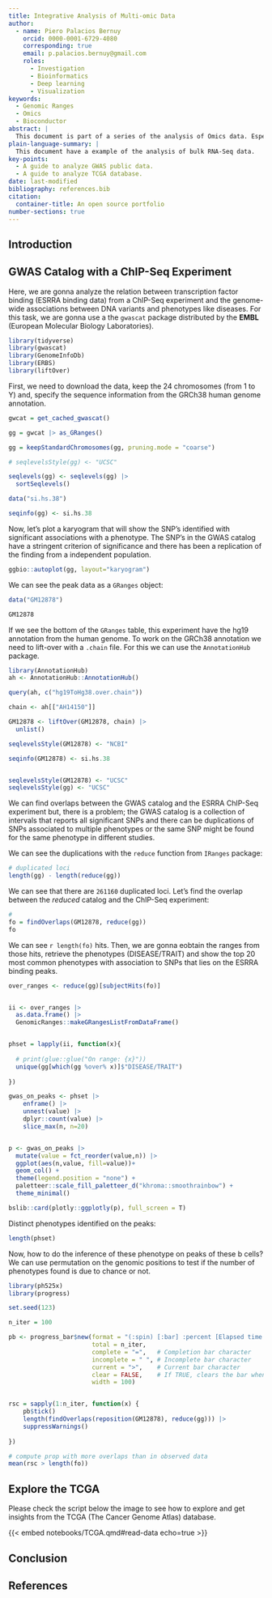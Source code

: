 ```yaml
---
title: Integrative Analysis of Multi-omic Data
author:
  - name: Piero Palacios Bernuy
    orcid: 0000-0001-6729-4080
    corresponding: true
    email: p.palacios.bernuy@gmail.com
    roles:
      - Investigation
      - Bioinformatics
      - Deep learning
      - Visualization
keywords:
  - Genomic Ranges
  - Omics
  - Bioconductor
abstract: |
  This document is part of a series of the analysis of Omics data. Especifically, here is showed how to analyze bulk RNA-Seq data with Bioconductor packages. Also, it's showcased how to make plots of the RNA data in the context of differentially gene expression and gene-sets. 
plain-language-summary: |
  This document have a example of the analysis of bulk RNA-Seq data.
key-points:
  - A guide to analyze GWAS public data.
  - A guide to analyze TCGA database.
date: last-modified
bibliography: references.bib
citation:
  container-title: An open source portfolio
number-sections: true
---
```


## Introduction



## GWAS Catalog with a ChIP-Seq Experiment

Here,  we are gonna analyze the relation between transcription factor binding (ESRRA binding data) from a ChIP-Seq experiment and the genome-wide associations between DNA variants and phenotypes like diseases. For this task, we are gonna use a the `gwascat` package distributed by the **EMBL** (European Molecular Biology Laboratories).


```r
library(tidyverse)
library(gwascat)
library(GenomeInfoDb)
library(ERBS)
library(liftOver)
```

First, we need to download the data, keep the 24 chromosomes (from 1 to Y) and, specify the sequence information from the GRCh38 human genome annotation.

```r

gwcat = get_cached_gwascat()

gg = gwcat |> as_GRanges()

gg = keepStandardChromosomes(gg, pruning.mode = "coarse")

# seqlevelsStyle(gg) <- "UCSC"

seqlevels(gg) <- seqlevels(gg) |> 
  sortSeqlevels()

data("si.hs.38")

seqinfo(gg) <- si.hs.38

```

Now, let's plot a karyogram that will show the SNP's identified with significant associations with a phenotype. The SNP's in the GWAS catalog have a stringent criterion of significance and there has been a replication of the finding from a independent population.

```r
ggbio::autoplot(gg, layout="karyogram")
```

We can see the peak data as a `GRanges` object: 

```r
data("GM12878")

GM12878

```

If we see the bottom of the `GRanges` table, this experiment have the hg19 annotation from the human genome. To work on the GRCh38 annotation we need to lift-over with a `.chain` file. For this we can use the `AnnotationHub` package.

```r
library(AnnotationHub)
ah <- AnnotationHub::AnnotationHub()

query(ah, c("hg19ToHg38.over.chain"))

chain <- ah[["AH14150"]]

```

```r
GM12878 <- liftOver(GM12878, chain) |> 
  unlist()

seqlevelsStyle(GM12878) <- "NCBI"

seqinfo(GM12878) <- si.hs.38


seqlevelsStyle(GM12878) <- "UCSC"
seqlevelsStyle(gg) <- "UCSC"
```

We can find overlaps between the GWAS catalog and the ESRRA ChIP-Seq experiment but, there is a problem; the GWAS catalog is a collection of intervals that reports all significant SNPs and there can be duplications of SNPs associated to multiple phenotypes or the same SNP might be found for the same phenotype in different studies.

We can see the duplications with the `reduce` function from `IRanges` package:


```r
# duplicated loci
length(gg) - length(reduce(gg))

```
We can see that there are `261160` duplicated loci. Let's find the overlap between the *reduced* catalog and the ChIP-Seq experiment:

```r
#
fo = findOverlaps(GM12878, reduce(gg))
fo

```
We can see `r length(fo)` hits. Then, we are gonna eobtain the ranges from those hits, retrieve the phenotypes (DISEASE/TRAIT) and show the top 20 most common phenotypes with association to SNPs that lies on the ESRRA binding peaks.

```r
over_ranges <- reduce(gg)[subjectHits(fo)]


ii <- over_ranges |> 
  as.data.frame() |> 
  GenomicRanges::makeGRangesListFromDataFrame()


phset = lapply(ii, function(x){
  
  # print(glue::glue("On range: {x}"))
  unique(gg[which(gg %over% x)]$"DISEASE/TRAIT")
  
})

gwas_on_peaks <- phset |> 
    enframe() |> 
    unnest(value) |> 
    dplyr::count(value) |> 
    slice_max(n, n=20)


p <- gwas_on_peaks |> 
  mutate(value = fct_reorder(value,n)) |> 
  ggplot(aes(n,value, fill=value))+
  geom_col() +
  theme(legend.position = "none") +
  paletteer::scale_fill_paletteer_d("khroma::smoothrainbow") +
  theme_minimal()

bslib::card(plotly::ggplotly(p), full_screen = T)
```

Distinct phenotypes identified on the peaks:

```r
length(phset)
```
Now, how to do the inference of these phenotype on peaks of these b cells? We can use permutation on the genomic positions to test if the number of phenotypes found is due to chance or not.

```r
library(ph525x)
library(progress)

set.seed(123)

n_iter = 100

pb <- progress_bar$new(format = "(:spin) [:bar] :percent [Elapsed time: :elapsedfull || Estimated time remaining: :eta]",
                       total = n_iter,
                       complete = "=",   # Completion bar character
                       incomplete = " ", # Incomplete bar character
                       current = ">",    # Current bar character
                       clear = FALSE,    # If TRUE, clears the bar when finish
                       width = 100)   


rsc = sapply(1:n_iter, function(x) {
    pb$tick()
    length(findOverlaps(reposition(GM12878), reduce(gg))) |> 
    suppressWarnings()
    
})

# compute prop with more overlaps than in observed data
mean(rsc > length(fo))

```



## Explore the TCGA

Please check the script below the image to see how to explore and get insights from the TCGA (The Cancer Genome Atlas) database.

{{< embed notebooks/TCGA.qmd#read-data echo=true >}}

## Conclusion

## References {.unnumbered}

:::{#refs}

:::